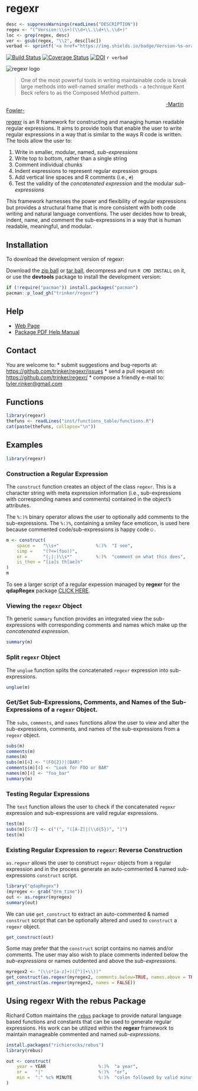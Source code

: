 # regexr

```r
desc <- suppressWarnings(readLines("DESCRIPTION"))
regex <- "(^Version:\\s+)(\\d+\\.\\d+\\.\\d+)"
loc <- grep(regex, desc)
ver <- gsub(regex, "\\2", desc[loc])
verbad <- sprintf('<a href="https://img.shields.io/badge/Version-%s-orange.svg"><img src="https://img.shields.io/badge/Version-%s-orange.svg" alt="Version"/></a></p>', ver, ver)
````
[![Build Status](https://travis-ci.org/trinker/regexr.png?branch=master)](https://travis-ci.org/trinker/regexr)
[![Coverage Status](https://coveralls.io/repos/trinker/regexr/badge.png)](https://coveralls.io/r/trinker/regexr)
[![DOI](https://zenodo.org/badge/5398/trinker/regexr.svg)](http://dx.doi.org/10.5281/zenodo.13496)
`r verbad`

<img src="inst/regexr_logo/r_regexr.png" alt="regexr logo">   

> One of the most powerful tools in writing maintainable code is break large methods into well-named smaller methods - a technique Kent Beck refers to as the Composed Method pattern.

&nbsp;&nbsp;&nbsp;&nbsp;&nbsp;&nbsp;&nbsp;&nbsp;&nbsp;&nbsp;&nbsp;&nbsp;&nbsp;&nbsp;&nbsp;&nbsp;&nbsp;&nbsp;&nbsp;&nbsp;&nbsp;&nbsp;&nbsp;&nbsp;&nbsp;&nbsp;&nbsp;&nbsp;&nbsp;&nbsp;&nbsp;&nbsp;&nbsp;&nbsp;&nbsp;&nbsp;&nbsp;&nbsp;&nbsp;&nbsp;&nbsp;&nbsp;&nbsp;&nbsp;&nbsp;&nbsp;&nbsp;&nbsp;&nbsp;&nbsp;&nbsp;&nbsp;&nbsp;&nbsp;&nbsp;&nbsp;&nbsp;&nbsp;&nbsp;&nbsp;&nbsp;&nbsp;&nbsp;&nbsp;&nbsp;&nbsp;&nbsp;&nbsp;&nbsp;&nbsp;&nbsp;&nbsp;&nbsp;&nbsp;&nbsp;&nbsp;&nbsp;&nbsp;&nbsp;&nbsp;&nbsp;&nbsp;&nbsp;&nbsp;&nbsp;&nbsp;&nbsp;&nbsp;&nbsp;&nbsp;&nbsp;&nbsp;&nbsp;&nbsp;&nbsp;&nbsp;&nbsp;&nbsp;&nbsp;&nbsp;&nbsp;&nbsp;&nbsp;&nbsp;&nbsp;&nbsp;&nbsp;&nbsp;&nbsp;&nbsp;[-Martin Fowler-](http://martinfowler.com/bliki/ComposedRegex.html)

[regexr](http://trinker.github.com/regexr_dev) is an R framework for constructing and managing human readable regular expressions.  It aims to provide tools that enable the user to write regular expressions in a way that is similar to the ways R code is written.  The tools allow the user to: 

1. Write in smaller, modular, named, *sub-expressions*    
2. Write top to bottom, rather than a single string    
3. Comment individual chunks    
4. Indent expressions to represent regular expression groups
5. Add vertical line spaces and R comments (i.e., `#`)
6. Test the validity of the *concatenated expression* and the modular *sub-expressions*      

This framework harnesses the power and flexibility of regular expressions but provides a structural frame that is more consistent with both code writing and natural language conventions.  The user decides how to break, indent, name, and comment the sub-expressions in a way that is human readable, meaningful, and modular.


## Installation

To download the development version of regexr:

Download the [zip ball](https://github.com/trinker/regexr/zipball/master) or [tar ball](https://github.com/trinker/regexr/tarball/master), decompress and run `R CMD INSTALL` on it, or use the **devtools** package to install the development version:

```r
if (!require("pacman")) install.packages("pacman")
pacman::p_load_gh("trinker/regexr")
```

## Help

- [Web Page](http://trinker.github.com/regexr/)     
- [Package PDF Help Manual](https://dl.dropboxusercontent.com/u/61803503/regexr.pdf)   

## Contact

You are welcome to:
* submit suggestions and bug-reports at: <https://github.com/trinker/regexr/issues>
* send a pull request on: <https://github.com/trinker/regexr/>
* compose a friendly e-mail to: <tyler.rinker@gmail.com>

## Functions

```r
library(regexr)
thefuns <- readLines("inst/functions_table/functions.R")
cat(paste(thefuns, collapse="\n"))
```

## Examples

```r
library(regexr)
```

### Construction a Regular Expression

The `construct` function creates an object of the class `regexr`.  This is a character string with meta expression information (i.e., sub-expressions with corresponding names and comments) contained in the object's attributes.


The `%:)%` binary operator allows the user to optionally add comments to the sub-expressions.  The `%:)%`, containing a smiley face emoticon, is used here because commented code/sub-expressions is happy code&#9786;.


```r
m <- construct(
    space =   "\\s+"              %:)%  "I see",
    simp =    "(?<=(foo))",
    or =      "(;|:)\\s*"         %:)%  "comment on what this does",
    is_then = "[ia]s th[ae]n"
)
m
``` 

To see a larger script of a regular expession managed by **regexr** for the **qdapRegex** package [CLICK HERE](https://raw.githubusercontent.com/trinker/qdapRegex/master/inst/regex_scripts/rm_citation2.R).

### Viewing the `regexr` Object

Th generic `summary` function provides an integrated view the sub-expressions with corresponding comments and names which make up the *concatenated expression*.

```r
summary(m)
```

### Split `regexr` Object 

The `unglue` function splits the concatenated `regexr` expression into sub-expressions.

```r
unglue(m)
```

### Get/Set Sub-Expressions, Comments, and Names of the Sub-Expressions of a `regexr` Object.

The `subs`, `comments`, and `names` functions allow the user to view and alter the sub-expressions, comments, and names of the sub-expressions from a `regexr` object.


```r
subs(m)
comments(m)
names(m)
subs(m)[4] <- "(FO{2})|(BAR)"
comments(m)[4] <- "Look for FOO or BAR"
names(m)[4] <- "foo_bar"
summary(m)
```

### Testing Regular Expressions

The `test` function allows the user to check if the concatenated `regexr` expression and sub-expressions are valid regular expressions.

```r
test(m)
subs(m)[5:7] <- c("(", "([A-Z]|(\\d{5})", ")")
test(m)
```

### Existing Regular Expression to `regexr`: Reverse Construction

`as.regexr` allows the user to construct `regexr` objects from a regular expression and in the process generate an auto-commented & named sub-expressions `construct` script. 

```r
library("qdapRegex")
(myregex <- grab("@rm_time"))
out <- as.regexr(myregex)
summary(out)
```


We can use `get_construct` to extract an auto-commented & named `construct` script that can be optionally altered and used to `construct` a `regexr` object.

```r
get_construct(out)
```

Some may prefer that the `construct` script contains no names and/or comments.  The user may also wish to place comments indented below the *sub-expressions* or names outdented and above the *sub-expressions*.

```r
myregex2 <- "(\\s*[a-z]+)([^)]+\\))"
get_construct(as.regexr(myregex2, comments.below=TRUE, names.above = TRUE))
get_construct(as.regexr(myregex2, names = FALSE))
```

## Using regexr With the rebus Package

Richard Cotton maintains the [`rebus`](https://github.com/richierocks/rebus) package to provide natural language based functions and constants that can be used to generate regular expressions.  His work can be utilized within the **regexr** framework to maintain manageable commented and named *sub-expressions*.

```r
install.packages("richierocks/rebus")
library(rebus)

out <- construct(
    year = YEAR                    %:)%  "a year",
    or =   "|"                     %:)%  "or",
    min =  ":" %c% MINUTE          %:)%  "colon followed by valid minutes"
)
```


